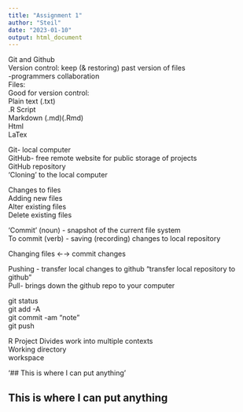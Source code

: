 ```yaml
---
title: "Assignment 1"
author: "Steil"
date: "2023-01-10"
output: html_document
---
```


Git and Github   
Version control: keep (& restoring) past version of files  
	-programmers collaboration  
Files:  
Good for version control:   
Plain text (.txt)  
.R Script  
Markdown (.md)(.Rmd)  
Html  
LaTex  


Git- local computer  
GitHub- free remote website for public storage of projects  
GitHub repository  
‘Cloning’ to the local computer  

Changes to files  
Adding new files  
Alter existing files  
Delete existing files  

‘Commit’ (noun) - snapshot of the current file system  
To commit (verb) - saving (recording) changes to local repository  

Changing files ←→ commit changes  

Pushing - transfer local changes to github “transfer local repository to github”  
Pull- brings down the github repo to your computer  


git status  
git add -A  
git commit -am “note”  
git push  


R Project 
Divides work into multiple contexts  
Working directory  
workspace  


'## This is where I can put anything'

## This is where I can put anything